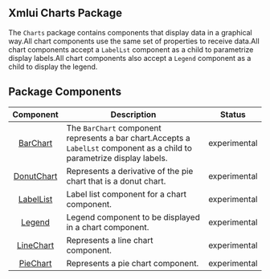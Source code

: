 ## Xmlui Charts Package

The `Charts` package contains components that display data in a graphical way.All chart components use the same set of properties to receive data.All chart components accept a `LabelLst` component as a child to parametrize display labels.All chart components also accept a `Legend` component as a child to display the legend.

## Package Components

| Component | Description | Status |
| :---: | --- | :---: |
| [BarChart](./xmlui-charts/BarChart.mdx) | The `BarChart` component represents a bar chart.Accepts a `LabelLst` component as a child to parametrize display labels. | experimental |
| [DonutChart](./xmlui-charts/DonutChart.mdx) | Represents a derivative of the pie chart that is a donut chart. | experimental |
| [LabelList](./xmlui-charts/LabelList.mdx) | Label list component for a chart component. | experimental |
| [Legend](./xmlui-charts/Legend.mdx) | Legend component to be displayed in a chart component. | experimental |
| [LineChart](./xmlui-charts/LineChart.mdx) | Represents a line chart component. | experimental |
| [PieChart](./xmlui-charts/PieChart.mdx) | Represents a pie chart component. | experimental |
